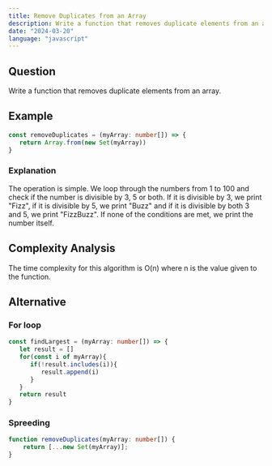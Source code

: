 ```yaml
---
title: Remove Duplicates from an Array
description: Write a function that removes duplicate elements from an array.
date: "2024-03-20"
language: "javascript"
---
```


## Question
Write a function that removes duplicate elements from an array.

## Example
```ts
const removeDuplicates = (myArray: number[]) => {
   return Array.from(new Set(myArray))
}
```

### Explanation
The operation is simple.
We loop through the numbers from 1 to 100 and check if the number is divisible by 3, 5 or both. 
If it is divisible by 3, we print "Fizz", if it is divisible by 5, we print "Buzz" and if it is divisible by both 3 and 5, we print "FizzBuzz". 
If none of the conditions are met, we print the number itself.

## Complexity Analysis
The time complexity for this algorithm is O(n) where n is the value given to the function.


## Alternative
### For loop
```ts
const findLargest = (myArray: number[]) => {
   let result = []
   for(const i of myArray){
      if(!result.includes(i)){
         result.append(i)
      }
   }
   return result
}
```

### Spreeding
```ts
function removeDuplicates(myArray: number[]) {
    return [...new Set(myArray)];
}
```

